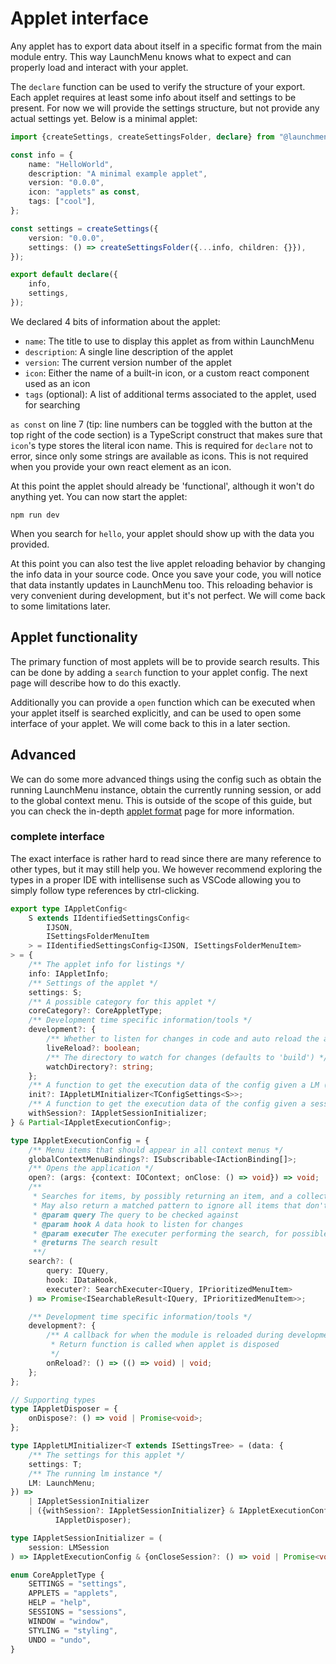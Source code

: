 # Applet interface

Any applet has to export data about itself in a specific format from the main module entry. This way LaunchMenu knows what to expect and can properly load and interact with your applet.

The `declare` function can be used to verify the structure of your export. Each applet requires at least some info about itself and settings to be present. For now we will provide the settings structure, but not provide any actual settings yet. Below is a minimal applet:

```ts title=index.tsx
import {createSettings, createSettingsFolder, declare} from "@launchmenu/core";

const info = {
    name: "HelloWorld",
    description: "A minimal example applet",
    version: "0.0.0",
    icon: "applets" as const,
    tags: ["cool"],
};

const settings = createSettings({
    version: "0.0.0",
    settings: () => createSettingsFolder({...info, children: {}}),
});

export default declare({
    info,
    settings,
});
```

We declared 4 bits of information about the applet:

-   `name`: The title to use to display this applet as from within LaunchMenu
-   `description`: A single line description of the applet
-   `version`: The current version number of the applet
-   `icon`: Either the name of a built-in icon, or a custom react component used as an icon
-   `tags` (optional): A list of additional terms associated to the applet, used for searching

`as const` on line 7 (tip: line numbers can be toggled with the button at the top right of the code section) is a TypeScript construct that makes sure that `icon`'s type stores the literal icon name. This is required for `declare` not to error, since only some strings are available as icons. This is not required when you provide your own react element as an icon.

At this point the applet should already be 'functional', although it won't do anything yet. You can now start the applet:

```
npm run dev
```

When you search for `hello`, your applet should show up with the data you provided.

At this point you can also test the live applet reloading behavior by changing the info data in your source code. Once you save your code, you will notice that data instantly updates in LaunchMenu too. This reloading behavior is very convenient during development, but it's not perfect. We will come back to some limitations later.

## Applet functionality

The primary function of most applets will be to provide search results. This can be done by adding a `search` function to your applet config. The next page will describe how to do this exactly.

Additionally you can provide a `open` function which can be executed when your applet itself is searched explicitly, and can be used to open some interface of your applet. We will come back to this in a later section.

## Advanced

We can do some more advanced things using the config such as obtain the running LaunchMenu instance, obtain the currently running session, or add to the global context menu. This is outside of the scope of this guide, but you can check the in-depth [applet format]() page for more information.

<!-- TODO: link to applet format page -->

### complete interface

The exact interface is rather hard to read since there are many reference to other types, but it may still help you. We however recommend exploring the types in a proper IDE with intellisense such as VSCode allowing you to simply follow type references by ctrl-clicking.

```ts title=IAppletConfig.ts source=https://github.com/LaunchMenu/LaunchMenu/blob/master/packages/core/src/application/applets/_types/IAppletConfig.ts spoiler
export type IAppletConfig<
    S extends IIdentifiedSettingsConfig<
        IJSON,
        ISettingsFolderMenuItem
    > = IIdentifiedSettingsConfig<IJSON, ISettingsFolderMenuItem>
> = {
    /** The applet info for listings */
    info: IAppletInfo;
    /** Settings of the applet */
    settings: S;
    /** A possible category for this applet */
    coreCategory?: CoreAppletType;
    /** Development time specific information/tools */
    development?: {
        /** Whether to listen for changes in code and auto reload the applet when detected */
        liveReload?: boolean;
        /** The directory to watch for changes (defaults to 'build') */
        watchDirectory?: string;
    };
    /** A function to get the execution data of the config given a LM (and potentially session) instance */
    init?: IAppletLMInitializer<TConfigSettings<S>>;
    /** A function to get the execution data of the config given a session instance  */
    withSession?: IAppletSessionInitializer;
} & Partial<IAppletExecutionConfig>;

type IAppletExecutionConfig = {
    /** Menu items that should appear in all context menus */
    globalContextMenuBindings?: ISubscribable<IActionBinding[]>;
    /** Opens the application */
    open?: (args: {context: IOContext; onClose: () => void}) => void;
    /**
     * Searches for items, by possibly returning an item, and a collection of sub-searches.
     * May also return a matched pattern to ignore all items that don't match a pattern.
     * @param query The query to be checked against
     * @param hook A data hook to listen for changes
     * @param executer The executer performing the search, for possible advanced optimizations
     * @returns The search result
     **/
    search?: (
        query: IQuery,
        hook: IDataHook,
        executer?: SearchExecuter<IQuery, IPrioritizedMenuItem>
    ) => Promise<ISearchableResult<IQuery, IPrioritizedMenuItem>>;

    /** Development time specific information/tools */
    development?: {
        /** A callback for when the module is reloaded during development, can be used to programmatically navigate to a specific section of your app.
         * Return function is called when applet is disposed
         */
        onReload?: () => (() => void) | void;
    };
};

// Supporting types
type IAppletDisposer = {
    onDispose?: () => void | Promise<void>;
};

type IAppletLMInitializer<T extends ISettingsTree> = (data: {
    /** The settings for this applet */
    settings: T;
    /** The running lm instance */
    LM: LaunchMenu;
}) =>
    | IAppletSessionInitializer
    | ({withSession?: IAppletSessionInitializer} & IAppletExecutionConfig &
          IAppletDisposer);

type IAppletSessionInitializer = (
    session: LMSession
) => IAppletExecutionConfig & {onCloseSession?: () => void | Promise<void>};

enum CoreAppletType {
    SETTINGS = "settings",
    APPLETS = "applets",
    HELP = "help",
    SESSIONS = "sessions",
    WINDOW = "window",
    STYLING = "styling",
    UNDO = "undo",
}
```

<GuideNav
    prev="Guide/2.-Environment-setup"
    next="Guide/4.-Items-and-searches"
/>
